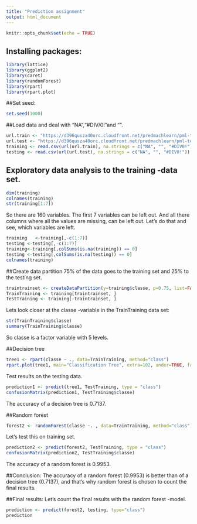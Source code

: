 ---
title: "Prediction assignment"
output: html_document
---

```{r setup, include=FALSE}
knitr::opts_chunk$set(echo = TRUE)
```

## Installing packages:

```{r}
library(lattice)
library(ggplot2)
library(caret)
library(randomForest)
library(rpart)
library(rpart.plot)
```

##Set seed:

```{r}
set.seed(1000)
```

##Load data and deal with "NA","#DIV/0!"and "".


```{r}
url.train <- "https://d396qusza40orc.cloudfront.net/predmachlearn/pml-training.csv"
url.test <- "https://d396qusza40orc.cloudfront.net/predmachlearn/pml-testing.csv"
training <- read.csv(url(url.train), na.strings = c("NA", "", "#DIV0!"))
testing <- read.csv(url(url.test), na.strings = c("NA", "", "#DIV0!"))
```

## Exploratory data analysis to the training -data set.



```{r}
dim(training)
colnames(training)
str(training[1:7])
```

So there are 160 variables. The first 7 variables can be left out. And all there columns where all the values are missing, can be left out. Let's do that and see, which variables are left.

```{r}
training   <-training[,-c(1:7)]
testing <-testing[,-c(1:7)]
training<-training[,colSums(is.na(training)) == 0]
testing <-testing[,colSums(is.na(testing)) == 0]
colnames(training)
```
##Create data partition
75% of the data goes to the training set and 25% to the testing set.
```{r}
traintrainset <- createDataPartition(y=training$classe, p=0.75, list=FALSE)
TrainTraining <- training[traintrainset, ] 
TestTraining <- training[-traintrainset, ]
```
Lets look closer at the classe -variable in the TrainTraining data set:
```{r}
str(TrainTraining$classe)
summary(TrainTraining$classe)
```
So classe is a factor variable with 5 levels.

##Decision tree
```{r}
tree1 <- rpart(classe ~ ., data=TrainTraining, method="class")
rpart.plot(tree1, main="Classification Tree", extra=102, under=TRUE, faclen=0)
```

Test results on the testing data.

```{r}
prediction1 <- predict(tree1, TestTraining, type = "class")
confusionMatrix(prediction1, TestTraining$classe)
```

The accuracy of a decision tree is 0.7137.

##Random forest
```{r}
forest2 <- randomForest(classe ~. , data=TrainTraining, method="class")

```

Let's test this on training set.
```{r}
prediction2 <- predict(forest2, TestTraining, type = "class")
confusionMatrix(prediction2, TestTraining$classe)

```

The accuracy of a random forest is 0.9953.

##Conclusion:
The accuracy of a random forest (0.9953) is better than of a decision tree (0.7137), and that's why random forest is chosen to count the final results.

##Final results:
Let's count the final results with the random forest -model.

```{r}
prediction <- predict(forest2, testing, type="class")
prediction


```
